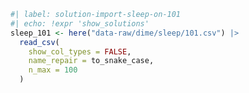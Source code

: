 ```r
#| label: solution-import-sleep-on-101
#| echo: !expr 'show_solutions'
sleep_101 <- here("data-raw/dime/sleep/101.csv") |>
  read_csv(
    show_col_types = FALSE,
    name_repair = to_snake_case,
    n_max = 100
  )
```
